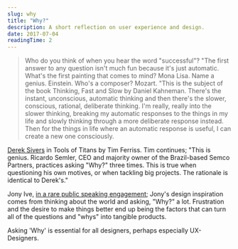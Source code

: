 ```yaml
---
slug: why
title: "Why?"
description: A short reflection on user experience and design.
date: 2017-07-04
readingTime: 2
---
```


> Who do you think of when you hear the word "successful"? "The first answer to any question isn't much fun because it's just automatic. What's the first painting that comes to mind? Mona Lisa. Name a genius. Einstein. Who's a composer? Mozart. "This is the subject of the book Thinking, Fast and Slow by Daniel Kahneman. There's the instant, unconscious, automatic thinking and then there's the slower, conscious, rational, deliberate thinking. I'm really, really into the slower thinking, breaking my automatic responses to the things in my life and slowly thinking through a more deliberate response instead. Then for the things in life where an automatic response is useful, I can create a new one consciously.

<a href="https://sivers.org" target="_blank">Derek Sivers</a> in Tools of Titans by Tim Ferriss. Tim continues; "This is genius. Ricardo Semler, CEO and majority owner of the Brazil-based Semco Partners, practices asking "Why?" three times. This is true when questioning his own motives, or when tackling big projects. The rationale is identical to Derek's."

Jony Ive, <a href="https://m.youtube.com/watch?v=DS2U3Dh4Vsg" target="_blank">in a rare public speaking engagement</a>; Jony's design inspiration comes from thinking about the world and asking, "Why?" a lot. Frustration and the desire to make things better end up being the factors that can turn all of the questions and "whys" into tangible products.

Asking 'Why' is essential for all designers, perhaps especially UX-Designers.